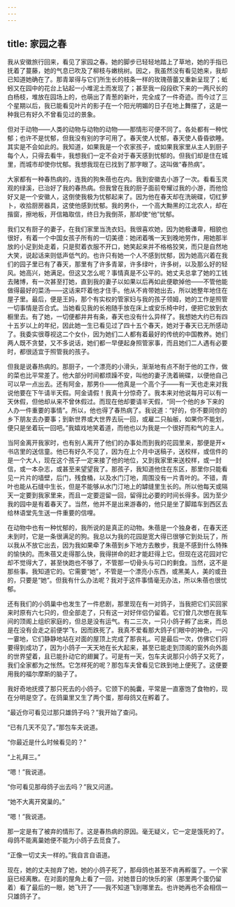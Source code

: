 ```yaml
---
---
---
```

title: 家园之春
---




我从安徽旅行回来，看见了家园之春。她的脚步已轻轻地踏上了草地，她的手指已抚着了蔓藤，她的气息已吹及了柳枝与嫩桃树。因之，我虽然没有看见她来，我却已知道她确在了。那青翠得与它们所生长的枝条一样的玫瑰蓓蕾又重新呈现了；蚯蚓又在园中的花台上钻起一小堆泥土而发现了；甚至我一段段砍下来的一两尺长的白杨枝，堆放在园场上的，也萌出了青葱的新叶，完全成了一件奇迹。而今过了三个星期以后，我已能看见叶片的影子在一个阳光明媚的日子在地上舞摆了，这是一种我已有好久不曾看见过的景象。

但对于动物——人类的动物与动物的动物——那情形可便不同了。各处都有一种忧郁；也许不是忧郁，但我没有别的字可用了。春天使人忧郁，春天使人昏昏欲睡。其实是不会如此的。我知道，如果我是一个农家孩子，或如果我家里从主人到厨子每个人，只得去看牛，我想我们一定不会对于春天感到忧郁的。但我们却是住在城里，而城市却使你忧郁。我想我现在已找到了那字眼了。这叫做“春热病”。

大家都有一种春热病的，连我的狗朱蓓也在内。我到安徽去小游了一次。看看玉灵观的绿溪，已治好了我的春热病。但我曾在我的厨子面前夸耀过我的小游，而他恰好又是一个安徽人，这倒使我极为忧郁起来了。因为他在春天却在洗碗碟，切红萝卜，收拾厨房器具，这使他感到忧郁。我的男仆，一个高大黝黑的江北农人，却在揩窗，擦地板，开信箱取信，终日为我倒茶，那却使“他”忧郁。

我们又有厨子的妻子，在我们家里当洗衣妇。我很喜欢她，因为她极谦卑，相貌也很好，有着一个中国女孩子所有的一切美德：她闭着嘴一天到晚地劳作，用她那半放的小足到处走着，只是熨着衣服不开口，她笑起来并不格格狡笑，而只是自然地大笑，说起话来则低声低气的。也许只有她一个人不感到忧郁，因为她高兴着在我们的园子里已有了春天，那里有了许多青翠，许多绿叶，许多树，以及那么好的轻风。她高兴，她满足。但这又怎么呢？事情真是不公平的。她丈夫总拿了她的工钱去赌博，有一次甚至打她，直到我的妻子以如果以后再如此便歇掉他——不管他能做得最好的菜汤——这话来吓着他才住手。他从不肯带她出去，所以她整年地住在屋子里。最后，便是王妈，那个有实权的管家妇与我的孩子领姆，她的工作是照管一切事情是否合式。当她看见我的长袍随手放在床上或安乐椅中时，便把它放到衣橱里去。有了她，一切便都井井有条，春天也没有什么异样了。我想她大约已有四十五岁以上的年纪，因此她一生已看见过了四十五个春天，她对于春天已无所感动了。我委实很尊视这二个女仆，因为她们二人都有着最好的传统的中国教养。她们两人既不贪婪，又不多说话，她们都一早便起身照管家事，而且她们二人遇有必要时，都很适宜于照管我的孩子。

但我是说春热病的。那厨子，一个漂亮的小滑头，渐渐地有点不耐于他的工作，做的菜也比平常差了。他大部分时间都烦躁不安，叫他的妻子洗着碗碟，以便他自己可以早一点出去。还有阿金，那男仆——他真是一个高个子——有一天也走来对我说他要在下午请半天假。阿金请假！我真十分惊奇了。我本来对他说每月可以有一天休假，但他却从来不曾休假过。而现在他却要请半天假，“同一个他的乡下来的人办一件重要的事情”。所以，他也得了春热病了。我说道：“好的，你不要同你的乡下朋友去办要事；到新世界或大世界去玩一回，或雇二只舢舨，如果你不能划，便只是坐着玩一回吧。”我嬉戏地笑着道，而他也以为我是一个很好而和气的主人。

当阿金离开我家时，也有别人离开了他们的办事处而到我的花园里来，那便是开×书店里的送信童。他已有好久不见了，因为在上个月中送稿子，送校样，或信件的是一个大人，现在这个孩子一定来接了他的地位，又到我家里来送校样，或一封信，或一本杂志，或甚至来望望我了。那孩子，我知道他住在东区，那里你只能看见一片片的墙壁，后门，残食桶，以及水门汀地，周围没有一片青叶的。不错，青叶也能从石缝中生长，但是不能够从水门汀地上的罅缝里生长的。所以他每天或隔天一定要到我家里来，而且一定要逗留一回，留得比必要的时间长得多。因为至少我的园中是有着春天了。当然，他并不是出来游春的，他只是坐了脚踏车到西区去给林语堂先生送一件重要的信哩。

在动物中也有一种忧郁的，我所说的是真正的动物。朱蓓是一个独身者，在春天还未到时，它是一条很满足的狗。我总以为我的花园是宽大得已很够它到处玩了，所以我从不放它出去，因为我如果牵了朱蓓到乡下地方去散步，我是不感到什么特殊的愉快的。而朱蓓又走得那么快，我得拼命的赶才能赶得上它。但现在这花园对它却不觉得大了，甚至快跑也不够了，不管那一切骨头与可口的剩食。当然，这不是那些事。我知道它的。它需要“她”，不管是一个漂亮小东西，或黑美人，美的或丑的，只要是“她”。但我有什么办法呢？我对于这件事情毫无办法，所以朱蓓也很忧郁。

还有我们的小鸽巢中也发生了一件悲剧，那里现在有一对鸽子，当我把它们买回家来时原有六七只的，但全部走了，只有这一对好伴侣仍留着。它们曾几次想在我车间的顶阁上组织家庭的，但总是没有运气。有二三次，一只小鸽子孵了出来，而总是在没有会走之前便学飞，因而跌死了。我真不爱看那大鸽子们眼中的神色，一闪一霎地，它们静静地站在对面的屋顶上完成了那丧礼。可是最后一次，仿佛它们将要得到成功了，因为小鸽子一天天地在长大起来，甚至已能走到顶阁的窗外向外面的世界望着，且已能扑动它的翅翼了。可是有一天，包车夫说那只小鸽子又死了，我们全家都为之怅然。它怎样死的呢？那包车夫曾看见它跌到地上便死了。这便要用我的福尔摩斯的脑子了。

我好奇地抚摸了那只死去的小鸽子。它颈下的肫囊，平常是一直塞饱了食物的，现在分明是空了。在鸽巢里又生了两个蛋，那母鸽又在孵着了。

“最近你可看见过那只雄鸽子吗？”我开始了查问。

“已有几天不见了。”那包车夫说道。

“你最近是什么时候看见的？”

“上礼拜三。”

“嗯！”我说道。

“你可看见那母鸽子出去吗？”我又问道。

“她不大离开窝巢的。”

“嗯！”我说道。

那一定是有了被弃的情形了。这是春热病的原因。毫无疑义，它一定是饿死的了。母鸽不能离巢她便不能为小鸽子去觅食了。

“正像一切丈夫一样的。”我自言自语道。

现在，她的丈夫抛弃了她，她的小鸽子死了，那母鸽也甚至不肯再孵蛋了。一个家庭已经离散。在对面的屋角上看了一回，对她昔日的快乐的家（那里两个蛋仍留着）看了最后的一眼，她飞开了——我不知道飞到哪里去。也许她再也不会相信一只雄鸽子了。